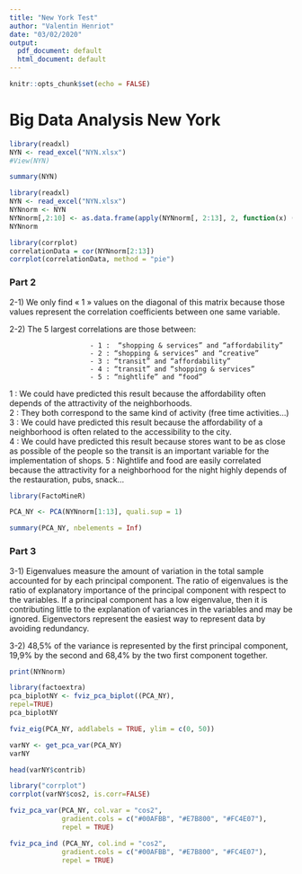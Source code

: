 ```yaml
---
title: "New York Test"
author: "Valentin Henriot"
date: "03/02/2020"
output:
  pdf_document: default
  html_document: default
---
```


```r
knitr::opts_chunk$set(echo = FALSE)
```

# Big Data Analysis New York

```r
library(readxl)
NYN <- read_excel("NYN.xlsx")
#View(NYN)
```

```r
summary(NYN)
```


```r
library(readxl)
NYN <- read_excel("NYN.xlsx")
NYNnorm <- NYN
NYNnorm[,2:10] <- as.data.frame(apply(NYNnorm[, 2:13], 2, function(x) (x - min(x))/(max(x)-min(x))))
NYNnorm
```

```r
library(corrplot)
correlationData = cor(NYNnorm[2:13])
corrplot(correlationData, method = "pie")
```
### Part 2

2-1) We only find « 1 » values on the diagonal of this matrix because those values represent the correlation coefficients between one same variable. 
  
2-2) The 5 largest correlations are those between:  
  
                        - 1 :  “shopping & services” and “affordability” 
                        - 2 : “shopping & services” and “creative” 
                        - 3 : “transit” and “affordability” 
                        - 4 : “transit” and “shopping & services” 
                        - 5 : “nightlife” and “food” 
  
1 : We could have predicted this result because the affordability often depends of the attractivity of the neighborhoods.  
2 : They both correspond to the same kind of activity (free time activities…) 
3 : We could have predicted this result because the affordability of a neighborhood is often related to the accessibility to the city.  
4 : We could have predicted this result because stores want to be as close as possible of the people so the transit is an important variable for the implementation of shops. 
5 : Nightlife and food are easily correlated because the attractivity for a neighborhood for the night highly depends of the restauration, pubs, snack... 

```r
library(FactoMineR)
```

```r
PCA_NY <- PCA(NYNnorm[1:13], quali.sup = 1)
```


```r
summary(PCA_NY, nbelements = Inf)
```

### Part 3

3-1) Eigenvalues measure the amount of variation in the total sample accounted for by each principal component. The ratio of eigenvalues is the ratio of explanatory importance of the principal component with respect to the variables. If a principal component has a low eigenvalue, then it is contributing little to the explanation of variances in the variables and may be ignored. 
Eigenvectors represent the easiest way to represent data by avoiding redundancy.  

3-2) 48,5% of the variance is represented by the first principal component, 19,9% by the second and 68,4% by the two first component together. 

```r
print(NYNnorm)
```


```r
library(factoextra)
pca_biplotNY <- fviz_pca_biplot((PCA_NY), 
repel=TRUE)
pca_biplotNY
```

```r
fviz_eig(PCA_NY, addlabels = TRUE, ylim = c(0, 50))
```

```r
varNY <- get_pca_var(PCA_NY)
varNY
```

```r
head(varNY$contrib)
```

```r
library("corrplot")
corrplot(varNY$cos2, is.corr=FALSE)
```

```r
fviz_pca_var(PCA_NY, col.var = "cos2",
             gradient.cols = c("#00AFBB", "#E7B800", "#FC4E07"),
             repel = TRUE)
```

```r
fviz_pca_ind (PCA_NY, col.ind = "cos2",
             gradient.cols = c("#00AFBB", "#E7B800", "#FC4E07"),
             repel = TRUE)
```


